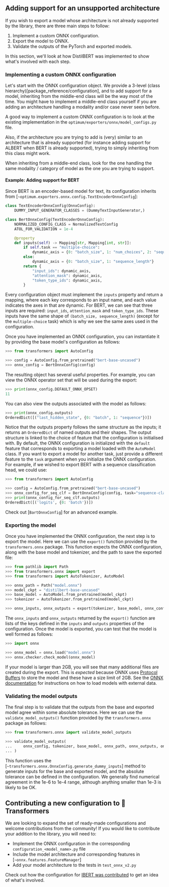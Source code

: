 <!--Copyright 2022 The HuggingFace Team. All rights reserved.

Licensed under the Apache License, Version 2.0 (the "License"); you may not use this file except in compliance with
the License. You may obtain a copy of the License at

http://www.apache.org/licenses/LICENSE-2.0

Unless required by applicable law or agreed to in writing, software distributed under the License is distributed on
an "AS IS" BASIS, WITHOUT WARRANTIES OR CONDITIONS OF ANY KIND, either express or implied. See the License for the
specific language governing permissions and limitations under the License.
-->

## Adding support for an unsupported architecture

If you wish to export a model whose architecture is not already supported by the library, there are three main steps to follow:

1. Implement a custom ONNX configuration.
2. Export the model to ONNX.
3. Validate the outputs of the PyTorch and exported models.

In this section, we'll look at how DistilBERT was implemented to show what's involved with each step.

### Implementing a custom ONNX configuration

Let's start with the ONNX configuration object. We provide a 3-level (class hierarchy)[package_reference/configuration],
and to add support for a model, inheriting from the middle-end class will be the way most of the time. You might have to
implement a middle-end class yourself if you are adding an architecture handling a modality and/or case never seen before.

<Tip>

A good way to implement a custom ONNX configuration is to look at the existing
implementation in the `optimum/exporters/onnx/model_configs.py` file.

Also, if the architecture you are trying to add is (very) similar to an architecture that is already supported
(for instance adding support for ALBERT when BERT is already supported), trying to simply inheriting from this class
might work.

</Tip>


When inheriting from a middle-end class, look for the one handling the same modality / category of model as the one you
are trying to support.

#### Example: Adding support for BERT

Since BERT is an encoder-based model for text, its configuration inherits from [`~optimum.exporters.onnx.config.TextEncoderOnnxConfig`]:

```python
class TextEncoderOnnxConfig(OnnxConfig):
    DUMMY_INPUT_GENERATOR_CLASSES = (DummyTextInputGenerator,)

class BertOnnxConfig(TextEncoderOnnxConfig):
    NORMALIZED_CONFIG_CLASS = NormalizedTextConfig
    ATOL_FOR_VALIDATION = 1e-4

    @property
    def inputs(self) -> Mapping[str, Mapping[int, str]]:
        if self.task == "multiple-choice":
            dynamic_axis = {0: "batch_size", 1: "num_choices", 2: "sequence_length"}
        else:
            dynamic_axis = {0: "batch_size", 1: "sequence_length"}
        return {
            "input_ids": dynamic_axis,
            "attention_mask": dynamic_axis,
            "token_type_ids": dynamic_axis,
        }
```

Every configuration object must implement the `inputs` property and return a mapping, where each key corresponds to an
input name, and each value indicates the axes in that are dynamic.
For BERT, we can see that three inputs are required: `input_ids`, `attention_mask` and `token_type_ids`.
These inputs have the same shape of `(batch_size, sequence_length)` (except for the `multiple-choice` task) which is
why we see the same axes used in the configuration.

Once you have implemented an ONNX configuration, you can instantiate it by providing the base model's configuration as follows:

```python
>>> from transformers import AutoConfig

>>> config = AutoConfig.from_pretrained("bert-base-uncased")
>>> onnx_config = BertOnnxConfig(config)
```

The resulting object has several useful properties. For example, you can view the ONNX
operator set that will be used during the export:

```python
>>> print(onnx_config.DEFAULT_ONNX_OPSET)
11
```

You can also view the outputs associated with the model as follows:

```python
>>> print(onnx_config.outputs)
OrderedDict([("last_hidden_state", {0: "batch", 1: "sequence"})])
```

Notice that the outputs property follows the same structure as the inputs; it returns an
`OrderedDict` of named outputs and their shapes. The output structure is linked to the
choice of feature that the configuration is initialised with. By default, the ONNX
configuration is initialized with the `default` feature that corresponds to exporting a
model loaded with the `AutoModel` class. If you want to export a model for another task,
just provide a different feature to the `task` argument when you initialize the ONNX
configuration. For example, if we wished to export BERT with a sequence
classification head, we could use:

```python
>>> from transformers import AutoConfig

>>> config = AutoConfig.from_pretrained("bert-base-uncased")
>>> onnx_config_for_seq_clf = BertOnnxConfig(config, task="sequence-classification")
>>> print(onnx_config_for_seq_clf.outputs)
OrderedDict([('logits', {0: 'batch'})])
```

<Tip>

Check out [`BartOnnxConfig`] for an advanced example.

</Tip>

### Exporting the model

Once you have implemented the ONNX configuration, the next step is to export the model.
Here we can use the `export()` function provided by the `transformers.onnx` package.
This function expects the ONNX configuration, along with the base model and tokenizer,
and the path to save the exported file:

```python
>>> from pathlib import Path
>>> from transformers.onnx import export
>>> from transformers import AutoTokenizer, AutoModel

>>> onnx_path = Path("model.onnx")
>>> model_ckpt = "distilbert-base-uncased"
>>> base_model = AutoModel.from_pretrained(model_ckpt)
>>> tokenizer = AutoTokenizer.from_pretrained(model_ckpt)

>>> onnx_inputs, onnx_outputs = export(tokenizer, base_model, onnx_config, onnx_config.default_onnx_opset, onnx_path)
```

The `onnx_inputs` and `onnx_outputs` returned by the `export()` function are lists of
the keys defined in the `inputs` and `outputs` properties of the configuration. Once the
model is exported, you can test that the model is well formed as follows:

```python
>>> import onnx

>>> onnx_model = onnx.load("model.onnx")
>>> onnx.checker.check_model(onnx_model)
```

<Tip>

If your model is larger than 2GB, you will see that many additional files are created
during the export. This is _expected_ because ONNX uses [Protocol
Buffers](https://developers.google.com/protocol-buffers/) to store the model and these
have a size limit of 2GB. See the [ONNX
documentation](https://github.com/onnx/onnx/blob/master/docs/ExternalData.md) for
instructions on how to load models with external data.

</Tip>

### Validating the model outputs

The final step is to validate that the outputs from the base and exported model agree
within some absolute tolerance. Here we can use the `validate_model_outputs()` function
provided by the `transformers.onnx` package as follows:

```python
>>> from transformers.onnx import validate_model_outputs

>>> validate_model_outputs(
...     onnx_config, tokenizer, base_model, onnx_path, onnx_outputs, onnx_config.atol_for_validation
... )
```

This function uses the [`~transformers.onnx.OnnxConfig.generate_dummy_inputs`] method to
generate inputs for the base and exported model, and the absolute tolerance can be
defined in the configuration. We generally find numerical agreement in the 1e-6 to 1e-4
range, although anything smaller than 1e-3 is likely to be OK.

## Contributing a new configuration to 🤗 Transformers

We are looking to expand the set of ready-made configurations and welcome contributions
from the community! If you would like to contribute your addition to the library, you
will need to:

* Implement the ONNX configuration in the corresponding `configuration_<model_name>.py`
file
* Include the model architecture and corresponding features in
  [`~onnx.features.FeatureManager`]
* Add your model architecture to the tests in `test_onnx_v2.py`

Check out how the configuration for [IBERT was
contributed](https://github.com/huggingface/transformers/pull/14868/files) to get an
idea of what's involved.
